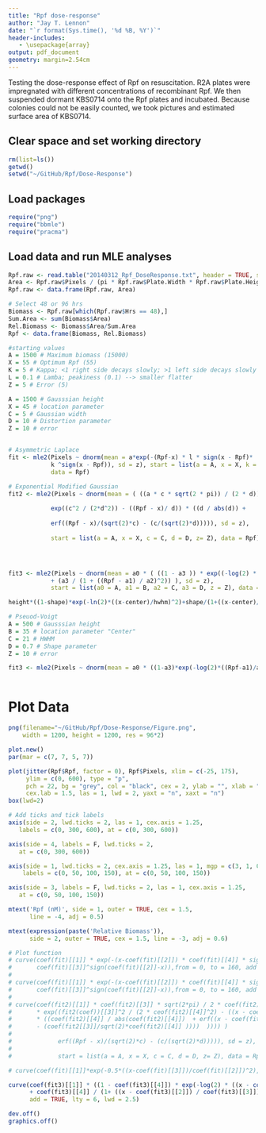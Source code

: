 ```yaml
---
title: "Rpf dose-response"
author: "Jay T. Lennon"
date: "`r format(Sys.time(), '%d %B, %Y')`"
header-includes:
   - \usepackage{array}
output: pdf_document
geometry: margin=2.54cm
---
```


Testing the dose-response effect of Rpf on resuscitation. R2A plates were impregnated with different concentrations of recombinant Rpf. We then suspended dormant KBS0714 onto the Rpf plates and incubated. Because colonies could not be easily counted, we took pictures and estimated surface area of KBS0714. 

## Clear space and set working directory
```r
rm(list=ls())
getwd()
setwd("~/GitHub/Rpf/Dose-Response")
```

## Load packages
```r
require("png")
require("bbmle")
require("pracma")
```

## Load data and run MLE analyses
```r
Rpf.raw <- read.table("20140312_Rpf_DoseResponse.txt", header = TRUE, sep="\t")
Area <- Rpf.raw$Pixels / (pi * Rpf.raw$Plate.Width * Rpf.raw$Plate.Height)
Rpf.raw <- data.frame(Rpf.raw, Area)

# Select 48 or 96 hrs
Biomass <- Rpf.raw[which(Rpf.raw$Hrs == 48),]
Sum.Area <- sum(Biomass$Area)
Rel.Biomass <- Biomass$Area/Sum.Area
Rpf <- data.frame(Biomass, Rel.Biomass)

#starting values 
A = 1500 # Maximum biomass (15000)
X = 55 # Optimum Rpf (55)
K = 5 # Kappa; <1 right side decays slowly; >1 left side decays slowly (5)
L = 0.1 # Lamba; peakiness (0.1) --> smaller flatter
Z = 5 # Error (5)

A = 1500 # Gausssian height
X = 45 # location parameter
C = 5 # Gaussian width
D = 10 # Distortion parameter
Z = 10 # error


# Asymmetric Laplace 
fit <- mle2(Pixels ~ dnorm(mean = a*exp(-(Rpf-x) * l * sign(x - Rpf)* 
            k ^sign(x - Rpf)), sd = z), start = list(a = A, x = X, k = K, l = L, z = Z), 
            data = Rpf)

# Exponential Modified Gaussian
fit2 <- mle2(Pixels ~ dnorm(mean = ( ((a * c * sqrt(2 * pi)) / (2 * d)) * 
            
            exp((c^2 / (2*d^2)) - ((Rpf - x)/ d)) * ((d / abs(d)) +
            
            erf((Rpf - x)/(sqrt(2)*c) - (c/(sqrt(2)*d))))), sd = z),
            
            start = list(a = A, x = X, c = C, d = D, z= Z), data = Rpf) 




fit3 <- mle2(Pixels ~ dnorm(mean = a0 * ( ((1 - a3 )) * exp((-log(2) * ((Rpf - a1)/a2))^2) 
            + (a3 / (1 + ((Rpf - a1) / a2)^2)) ), sd = z), 
            start = list(a0 = A, a1 = B, a2 = C, a3 = D, z = Z), data = Rpf)

height*((1-shape)*exp(-ln(2)*((x-center)/hwhm)^2)+shape/(1+((x-center)/hwhm)^2))

# Pseuod-Voigt
A = 500 # Gausssian height
B = 35 # location parameter "Center"
C = 21 # HWHM
D = 0.7 # Shape parameter
Z = 10 # error

fit3 <- mle2(Pixels ~ dnorm(mean = a0 * ((1-a3)*exp(-log(2)*((Rpf-a1)/a2)^2)+a3/(1+((Rpf-a1)/a2)^2)), sd = z), start = list(a0 = A, a1 = B, a2 = C, a3 = D, z = Z), data = Rpf)



```

# Plot Data
```r
png(filename="~/GitHub/Rpf/Dose-Response/Figure.png",
    width = 1200, height = 1200, res = 96*2)

plot.new()
par(mar = c(7, 7, 5, 7))

plot(jitter(Rpf$Rpf, factor = 0), Rpf$Pixels, xlim = c(-25, 175), 
     ylim = c(0, 600), type = "p", 
     pch = 22, bg = "grey", col = "black", cex = 2, ylab = "", xlab = "", 
     cex.lab = 1.5, las = 1, lwd = 2, yaxt = "n", xaxt = "n")
box(lwd=2)

# Add ticks and tick labels
axis(side = 2, lwd.ticks = 2, las = 1, cex.axis = 1.25, 
   labels = c(0, 300, 600), at = c(0, 300, 600))

axis(side = 4, labels = F, lwd.ticks = 2, 
   at = c(0, 300, 600))

axis(side = 1, lwd.ticks = 2, cex.axis = 1.25, las = 1, mgp = c(3, 1, 0),
    labels = c(0, 50, 100, 150), at = c(0, 50, 100, 150))

axis(side = 3, labels = F, lwd.ticks = 2, las = 1, cex.axis = 1.25, 
   at = c(0, 50, 100, 150))

mtext('Rpf (nM)', side = 1, outer = TRUE, cex = 1.5, 
      line = -4, adj = 0.5)

mtext(expression(paste('Relative Biomass')), 
      side = 2, outer = TRUE, cex = 1.5, line = -3, adj = 0.6)

# Plot function
# curve(coef(fit)[[1]] * exp(-(x-coef(fit)[[2]]) * coef(fit)[[4]] * sign(coef(fit)[[2]] - x) * 
#       coef(fit)[[3]]^sign(coef(fit)[[2]]-x)),from = 0, to = 160, add = TRUE, lty = 6, lwd = 2.5, col = "red")
# 
# curve(coef(fit)[[1]] * exp(-(x-coef(fit)[[2]]) * coef(fit)[[4]] * sign(coef(fit)[[2]] - x) * 
#       coef(fit)[[3]]^sign(coef(fit)[[2]]-x)),from = 0, to = 160, add = TRUE, lty = 6, lwd = 2.5)
# 
# curve(coef(fit2)[[1]] * coef(fit2)[[3]] * sqrt(2*pi) / 2 * coef(fit2)[[4]] 
#       * exp((fit2(coef))[[3]]^2 / (2 * ceof(fit2)[[4]]^2) - ((x - coef(fit2)[[2]]/coef(fit2)[[4]]
#       * ((coef(fit2)[[4]] / abs(coef(fit2)[[4]])  + erf((x - coef(fit2)[[2]]/sqrt(2)*coef*fit2[[3]]
#       - (coef(fit2[[3]]/sqrt(2)*coef(fit2)[[4]] ))))  )))) )
# 
#             erf((Rpf - x)/(sqrt(2)*c) - (c/(sqrt(2)*d))))), sd = z),
#             
#             start = list(a = A, x = X, c = C, d = D, z= Z), data = Rpf) 

# curve(coef(fit)[[1]]*exp(-0.5*((x-coef(fit)[[3]])/coef(fit)[[2]])^2),from = 0, to = 160, add = TRUE, lty = 6, lwd = 2.5)

curve(coef(fit3)[[1]] * ((1 - coef(fit3)[[4]]) * exp(-log(2) * ((x - coef(fit3)[[2]]) / coef(fit3)[[3]])^2)
      + coef(fit3)[[4]] / (1+ ((x - coef(fit3)[[2]]) / coef(fit3)[[3]])^2)), from = -10, to = 160, 
      add = TRUE, lty = 6, lwd = 2.5)

dev.off()
graphics.off()
```
